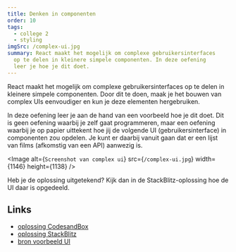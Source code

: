 ```yaml
---
title: Denken in componenten
order: 10
tags:
  - college 2
  - styling
imgSrc: /complex-ui.jpg
summary: React maakt het mogelijk om complexe gebruikersinterfaces
  op te delen in kleinere simpele componenten. In deze oefening
  leer je hoe je dit doet.
---
```


React maakt het mogelijk om complexe gebruikersinterfaces
op te delen in kleinere simpele componenten. Door dit te doen, maak
je het bouwen van complex UIs eenvoudiger en kun je deze elementen hergebruiken.

In deze oefening leer je aan de hand van een voorbeeld hoe je dit doet. Dit is
geen oefening waarbij je zelf gaat programmeren, maar een oefening waarbij je
op papier uittekent hoe jij de volgende UI (gebruikersinterface) in componenten
zou opdelen. Je kunt er daarbij vanuit gaan dat er een lijst van films (afkomstig
van een API) aanwezig is.

<Image
  alt={`Screenshot van complex ui`}
  src={`/complex-ui.jpg`}
  width={1146}
  height={1138}
/>

Heb je de oplossing uitgetekend? Kijk dan in de StackBlitz-oplossing hoe de UI daar is opgedeeld.

## Links

- [oplossing CodesandBox](https://githubbox.com/competencefactory/basistraining-react/tree/main/oefeningen/denken-in-componenten-oplossing)
- [oplossing StackBlitz](https://stackblitz.com/github/competencefactory/basistraining-react/tree/main/oefeningen/denken-in-componenten-oplossing)
- [bron voorbeeld UI](https://tailwindcss.com/)
